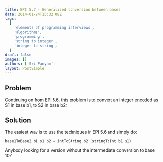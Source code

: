 ```yaml
---
title: EPI 5.7 - Generalized conversion between bases
date: 2014-01-24T15:32:08Z
tags:
  [
    'elements of programming interviews',
    'algorithms',
    'programming',
    'string to integer',
    'integer to string',
  ]
draft: false
images: []
authors: ['Sri Panyam']
layout: PostSimple
---
```


## Problem

Continuing on from [EPI 5.6](/blog/epi/primitive-types/string-to-integer-conversion-functions/), this problem is to convert an integer encoded as S1 in base b1, to S2 in base b2:

## Solution

The easiest way is to use the techniques in EPI 5.6 and simply do:

```haskell showLineNumbers
base1ToBase2 b1 s1 b2 = intToString b2 (stringToInt b1 s1)
```

Anybody looking for a version without the intermediate conversion to base 10?

